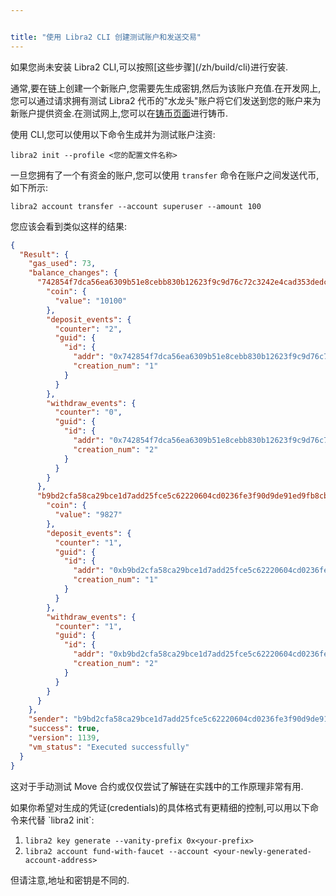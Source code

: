 ```yaml
---


title: "使用 Libra2 CLI 创建测试账户和发送交易"
---
```



<Aside type="note" emoji="ℹ️">
  如果您尚未安装 Libra2 CLI,可以按照[这些步骤](/zh/build/cli)进行安装.
</Aside>

通常,要在链上创建一个新账户,您需要先生成密钥,然后为该账户充值.在开发网上,您可以通过请求拥有测试 Libra2 代币的"水龙头"账户将它们发送到您的账户来为新账户提供资金.在测试网上,您可以在[铸币页面](/zh/network/faucet)进行铸币.

使用 CLI,您可以使用以下命令生成并为测试账户注资:

```shellscript filename="Terminal"
libra2 init --profile <您的配置文件名称>
```

一旦您拥有了一个有资金的账户,您可以使用 `transfer` 命令在账户之间发送代币,如下所示:

```shellscript filename="Terminal"
libra2 account transfer --account superuser --amount 100
```

您应该会看到类似这样的结果:

```json filename="Output"
{
  "Result": {
    "gas_used": 73,
    "balance_changes": {
      "742854f7dca56ea6309b51e8cebb830b12623f9c9d76c72c3242e4cad353dedc": {
        "coin": {
          "value": "10100"
        },
        "deposit_events": {
          "counter": "2",
          "guid": {
            "id": {
              "addr": "0x742854f7dca56ea6309b51e8cebb830b12623f9c9d76c72c3242e4cad353dedc",
              "creation_num": "1"
            }
          }
        },
        "withdraw_events": {
          "counter": "0",
          "guid": {
            "id": {
              "addr": "0x742854f7dca56ea6309b51e8cebb830b12623f9c9d76c72c3242e4cad353dedc",
              "creation_num": "2"
            }
          }
        }
      },
      "b9bd2cfa58ca29bce1d7add25fce5c62220604cd0236fe3f90d9de91ed9fb8cb": {
        "coin": {
          "value": "9827"
        },
        "deposit_events": {
          "counter": "1",
          "guid": {
            "id": {
              "addr": "0xb9bd2cfa58ca29bce1d7add25fce5c62220604cd0236fe3f90d9de91ed9fb8cb",
              "creation_num": "1"
            }
          }
        },
        "withdraw_events": {
          "counter": "1",
          "guid": {
            "id": {
              "addr": "0xb9bd2cfa58ca29bce1d7add25fce5c62220604cd0236fe3f90d9de91ed9fb8cb",
              "creation_num": "2"
            }
          }
        }
      }
    },
    "sender": "b9bd2cfa58ca29bce1d7add25fce5c62220604cd0236fe3f90d9de91ed9fb8cb",
    "success": true,
    "version": 1139,
    "vm_status": "Executed successfully"
  }
}
```

这对于手动测试 Move 合约或仅仅尝试了解链在实践中的工作原理非常有用.

<Aside type="note" emoji="ℹ️">
  如果你希望对生成的凭证(credentials)的具体格式有更精细的控制,可以用以下命令来代替 `libra2 init`:

  1. `libra2 key generate --vanity-prefix 0x<your-prefix>`
  2. `libra2 account fund-with-faucet --account <your-newly-generated-account-address>`

  但请注意,地址和密钥是不同的.
</Aside>

